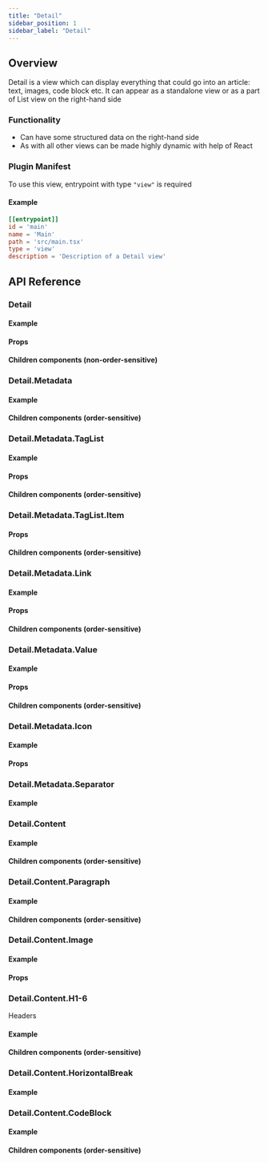 ```yaml
---
title: "Detail"
sidebar_position: 1
sidebar_label: "Detail"
---
```

















## Overview

Detail is a view which can display everything that could go into an article: text, images, code block etc.
It can appear as a standalone view or as a part of List view on the right-hand side

<UiScreenshot imgPath="/img/generated-screenshots/ui_detail/main/default.png"/>

### Functionality
- Can have some structured data on the right-hand side
- As with all other views can be made highly dynamic with help of React

### Plugin Manifest

To use this view, entrypoint with type `"view"` is required

#### Example
```toml
[[entrypoint]]
id = 'main'
name = 'Main'
path = 'src/main.tsx'
type = 'view'
description = 'Description of a Detail view'
```

## API Reference

### Detail
<DetailDescription/>

#### Example
<DetailCode/>

#### Props
<DetailProps/>

#### Children components (non-order-sensitive)
<DetailPerTypeMembers/>



### Detail.Metadata
<MetadataDescription/>

#### Example
<MetadataCode/>

#### Children components (order-sensitive)
<MetadataOrderedMembers/>



### Detail.Metadata.TagList
<MetadataTagListDescription/>

#### Example
<MetadataTagListCode/>

#### Props
<MetadataTagListProps/>

#### Children components (order-sensitive)
<MetadataTagListOrderedMembers/>



### Detail.Metadata.TagList.Item
<MetadataTagListItemDescription/>

#### Props
<MetadataTagListItemProps/>

#### Children components (order-sensitive)
<MetadataTagListItemOrderedMembers/>



### Detail.Metadata.Link
<MetadataLinkDescription/>

#### Example
<MetadataLinkCode/>

#### Props
<MetadataLinkProps/>

#### Children components (order-sensitive)
<MetadataLinkOrderedMembers/>



### Detail.Metadata.Value
<MetadataValueDescription/>

#### Example
<MetadataValueCode/>

#### Props
<MetadataValueProps/>

#### Children components (order-sensitive)
<MetadataValueOrderedMembers/>



### Detail.Metadata.Icon
<MetadataIconDescription/>

#### Example
<MetadataIconCode/>

#### Props
<MetadataIconProps/>



### Detail.Metadata.Separator
<MetadataSeparatorDescription/>

#### Example
<MetadataSeparatorCode/>



### Detail.Content
<ContentDescription/>

#### Example
<ContentCode/>

#### Children components (order-sensitive)
<ContentOrderedMembers/>



### Detail.Content.Paragraph
<ParagraphDescription/>

#### Example
<ParagraphCode/>

#### Children components (order-sensitive)
<ParagraphOrderedMembers/>


### Detail.Content.Image
<ImageDescription/>

#### Example
<ImageCode/>

#### Props
<ImageProps/>



### Detail.Content.H1-6
Headers

#### Example
<HXCode/>

#### Children components (order-sensitive)
<HXMembers/>



### Detail.Content.HorizontalBreak
<HorizontalBreakDescription/>

#### Example
<HorizontalBreakCode/>



### Detail.Content.CodeBlock
<CodeBlockDescription/>

#### Example
<CodeBlockCode/>

#### Children components (order-sensitive)
<CodeBlockMembers/>




